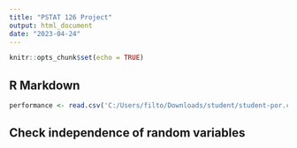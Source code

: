 ---
title: "PSTAT 126 Project"
output: html_document
date: "2023-04-24"
---

```{r setup, include=FALSE}
knitr::opts_chunk$set(echo = TRUE)
```

## R Markdown

```{r cars}
performance <- read.csv('C:/Users/filto/Downloads/student/student-por.csv', header=TRUE, stringsAsFactors=FALSE, sep=';')
```

## Check independence of random variables
